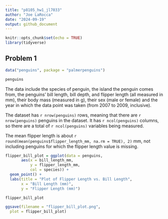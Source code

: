 ```yaml
---
title: "p8105_hw1_jl7033"
author: "Joe LaRocca"
date: "2024-09-19"
output: github_document
---
```


```r
knitr::opts_chunk$set(echo = TRUE)
library(tidyverse)
```

## Problem 1

```r

data("penguins", package = "palmerpenguins")

penguins

```

The data include the species of penguin, the island the penguin comes from, the penguins' bill length, bill depth, and flipper length (all measured in mm), their body mass (measured in g), their sex (male or female) and the year in which the data point was taken (from 2007 to 2009, inclusive).

The dataset has `r nrow(penguins)` rows, meaning that there are `r nrow(penguins)` penguins in the dataset. It has `r ncol(penguins)` columns, so there are a total of `r ncol(penguins)` variables being measured.

The mean flipper length is about `r round(mean(penguins$flipper_length_mm, na.rm = TRUE), 2)` mm, not including penguins for which the flipper length value is missing.

```r

flipper_bill_plot = ggplot(data = penguins, 
       aes(x = bill_length_mm, 
           y = flipper_length_mm,
           col = species)) + 
  geom_point() + 
  labs(title = "Plot of Flipper Length vs. Bill Length",
       x = "Bill Length (mm)",
       y = "Flipper Length (mm)")

flipper_bill_plot

ggsave(filename = "flipper_bill_plot.png",
  plot = flipper_bill_plot)

```


